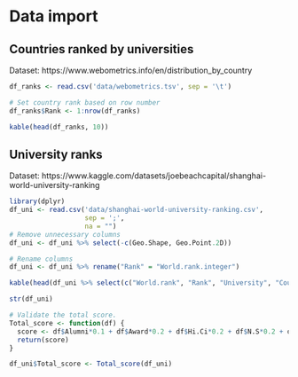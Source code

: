 # Data import

## Countries ranked by universities

Dataset: https://www.webometrics.info/en/distribution_by_country

```r
df_ranks <- read.csv('data/webometrics.tsv', sep = '\t')

# Set country rank based on row number
df_ranks$Rank <- 1:nrow(df_ranks)
```

```r
kable(head(df_ranks, 10))
```

## University ranks

Dataset: https://www.kaggle.com/datasets/joebeachcapital/shanghai-world-university-ranking

```r
library(dplyr)
df_uni <- read.csv('data/shanghai-world-university-ranking.csv',
                   sep = ';',
                   na = "")
# Remove unnecessary columns
df_uni <- df_uni %>% select(-c(Geo.Shape, Geo.Point.2D))

# Rename columns
df_uni <- df_uni %>% rename("Rank" = "World.rank.integer")
```
```r
kable(head(df_uni %>% select(c("World.rank", "Rank", "University", "Country")), 10))
```
```r
str(df_uni)
```



```r
# Validate the total score.
Total_score <- function(df) {
  score <- df$Alumni*0.1 + df$Award*0.2 + df$Hi.Ci*0.2 + df$N.S*0.2 + df$PUB*0.2 + df$PCP*0.1
  return(score)
}

df_uni$Total_score <- Total_score(df_uni)
```



